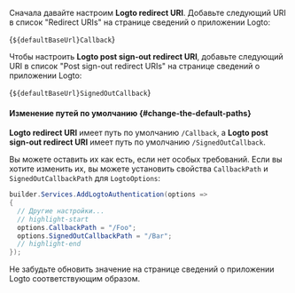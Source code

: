 

<AssumingUrl />

Сначала давайте настроим **Logto redirect URI**. Добавьте следующий URI в список "Redirect URIs" на странице сведений о приложении Logto:

<CodeBlock>{`${defaultBaseUrl}Callback`}</CodeBlock>

Чтобы настроить **Logto post sign-out redirect URI**, добавьте следующий URI в список "Post sign-out redirect URIs" на странице сведений о приложении Logto:

<CodeBlock>{`${defaultBaseUrl}SignedOutCallback`}</CodeBlock>

#### Изменение путей по умолчанию \{#change-the-default-paths}

**Logto redirect URI** имеет путь по умолчанию `/Callback`, а **Logto post sign-out redirect URI** имеет путь по умолчанию `/SignedOutCallback`.

Вы можете оставить их как есть, если нет особых требований. Если вы хотите изменить их, вы можете установить свойства `CallbackPath` и `SignedOutCallbackPath` для `LogtoOptions`:

```csharp title="Program.cs"
builder.Services.AddLogtoAuthentication(options =>
{
  // Другие настройки...
  // highlight-start
  options.CallbackPath = "/Foo";
  options.SignedOutCallbackPath = "/Bar";
  // highlight-end
});
```

Не забудьте обновить значение на странице сведений о приложении Logto соответствующим образом.
